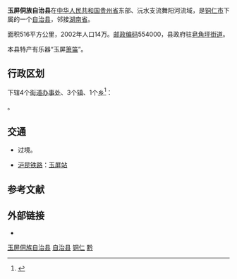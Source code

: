 {{Infobox China County
|Belong = [[贵州省|贵州省]][[铜仁市|铜仁市]]
}}

'''玉屏侗族自治县'''在[[中华人民共和国|中华人民共和国]][[贵州省|贵州省]]东部、沅水支流舞阳河流域，是[[铜仁市|铜仁市]]下属的一个[[自治县|自治县]]，邻接[[湖南省|湖南省]]。

面积516平方公里，2002年人口14万。[[邮政编码|邮政编码]]554000，县政府驻[[皂角坪街道|皂角坪街道]]。

本县特产有乐器“玉屏[[箫|箫笛]]”。

== 行政区划 ==
{{PAGENAMEBASE}}下辖4个[[街道办事处|街道办事处]]、3个[[行政建制镇|镇]]、1个[[乡_(中华人民共和国)|乡]]<ref>{{PRC admin/ref sgc|52/06/22}}</ref>：

{{PRC admin/children|52/06/22}}。

== 交通 ==
* {{中国国道名|320}}过境。
* {{rint|cn|rail}}[[沪昆铁路|沪昆铁路]]：[[玉屏站|玉屏站]]

== 参考文献 ==
{{reflist}}

== 外部链接 ==
* {{Official website|http://www.yuping.gov.cn/|name=玉屏侗族自治县人民政府}}

{{玉屏侗族自治县行政区划}}
{{铜仁市行政区划}}
{{贵州行政区划}}
{{中华人民共和国民族自治地方/侗族}}

[[Category:玉屏侗族自治县|]]
[[Category:铜仁区县|自治县]]
[[Category:贵州省民族自治县|铜仁]]
[[Category:中国侗族自治县|黔]]